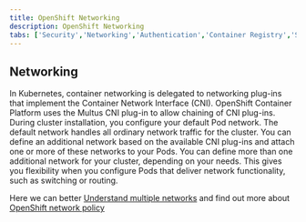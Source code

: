 ```yaml
---
title: OpenShift Networking
description: OpenShift Networking
tabs: ['Security','Networking','Authentication','Container Registry','Storage']
---
```


## Networking

In Kubernetes, container networking is delegated to networking plug-ins that implement the Container Network Interface (CNI).
OpenShift Container Platform uses the Multus CNI plug-in to allow chaining of CNI plug-ins. During cluster installation, you configure your default Pod network.
The default network handles all ordinary network traffic for the cluster. You can define an additional network based on the available CNI plug-ins and attach one or more of these networks to your Pods.
You can define more than one additional network for your cluster, depending on your needs. This gives you flexibility when you configure Pods that deliver network functionality, such as switching or routing.

Here we can better [Understand multiple networks](https://docs.openshift.com/container-platform/latest/networking/multiple_networks/understanding-multiple-networks.html) and find out more about [OpenShift network policy](https://docs.openshift.com/container-platform/latest/networking/network_policy/about-network-policy.html)
